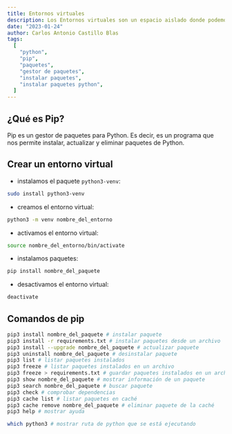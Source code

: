 ```yaml
---
title: Entornos virtuales
description: Los Entornos virtuales son un espacio aislado donde podemos instalar paquetes de Python sin afectar al resto del sistema.
date: "2023-01-24"
author: Carlos Antonio Castillo Blas
tags:
  [
    "python",
    "pip",
    "paquetes",
    "gestor de paquetes",
    "instalar paquetes",
    "instalar paquetes python",
  ]
---
```


## ¿Qué es Pip?

Pip es un gestor de paquetes para Python. Es decir, es un programa que nos permite instalar, actualizar y eliminar paquetes de Python.

## Crear un entorno virtual

- instalamos el paquete `python3-venv`:

```bash
sudo install python3-venv
```

- creamos el entorno virtual:

```bash
python3 -m venv nombre_del_entorno
```

- activamos el entorno virtual:

```bash
source nombre_del_entorno/bin/activate
```

- instalamos paquetes:

```bash
pip install nombre_del_paquete
```

- desactivamos el entorno virtual:

```bash
deactivate
```

## Comandos de pip

```bash
pip3 install nombre_del_paquete # instalar paquete
pip3 install -r requirements.txt # instalar paquetes desde un archivo
pip3 install --upgrade nombre_del_paquete # actualizar paquete
pip3 uninstall nombre_del_paquete # desinstalar paquete
pip3 list # listar paquetes instalados
pip3 freeze # listar paquetes instalados en un archivo
pip3 freeze > requirements.txt # guardar paquetes instalados en un archivo
pip3 show nombre_del_paquete # mostrar información de un paquete
pip3 search nombre_del_paquete # buscar paquete
pip3 check # comprobar dependencias
pip3 cache list # listar paquetes en caché
pip3 cache remove nombre_del_paquete # eliminar paquete de la caché
pip3 help # mostrar ayuda

which python3 # mostrar ruta de python que se está ejecutando
```
